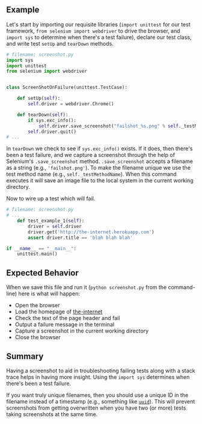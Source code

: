## Example

Let's start by importing our requisite libraries (`import unittest` for our test framework, `from selenium import webdriver` to drive the browser, and `import sys` to determine when there's a test failure), declare our test class, and write test `setUp` and `tearDown` methods.

```python
# filename: screenshot.py
import sys
import unittest
from selenium import webdriver


class ScreenShotOnFailure(unittest.TestCase):

    def setUp(self):
        self.driver = webdriver.Chrome()

    def tearDown(self):
        if sys.exc_info():
            self.driver.save_screenshot("failshot_%s.png" % self._testMethodName)
        self.driver.quit()
# ...
```

In `tearDown` we check to see if `sys.exc_info()` exists. If it does, then there's been a test failure, and we capture a screenshot through the help of Selenium's `.save_screenshot` method. `.save_screenshot` accepts a filename as a string (e.g., `'failshot.png'`). To make the filename unique we use the test method name (e.g., `self._testMethodName`). When this command executes it will save an image file to the local system in the current working directory.

Now to wire up a test which will fail.

```python
# filename: screenshot.py
# ...
    def test_example_1(self):
        driver = self.driver
        driver.get('http://the-internet.herokuapp.com')
        assert driver.title == 'blah blah blah'

if __name__ == "__main__":
    unittest.main()
```

## Expected Behavior

When we save this file and run it (`python screenshot.py` from the command-line) here is what will happen:

+ Open the browser
+ Load the homepage of [the-internet](http://github.com/saucelabs/the-internet)
+ Check the text of the page header and fail
+ Output a failure message in the terminal
+ Capture a screenshot in the current working directory
+ Close the browser

## Summary

Having a screenshot to aid in troubleshooting failing tests along with a stack trace helps in having more insight. Using the `import sys` determines when there's been a test failure.

If you want truly unique filenames, then you should use a unique ID in the filename instead of a timestamp (e.g., something like [`uuid`](https://github.com/assaf/uuid)). This will prevent screenshots from getting overwritten when you have two (or more) tests taking screenshots at the same time.
